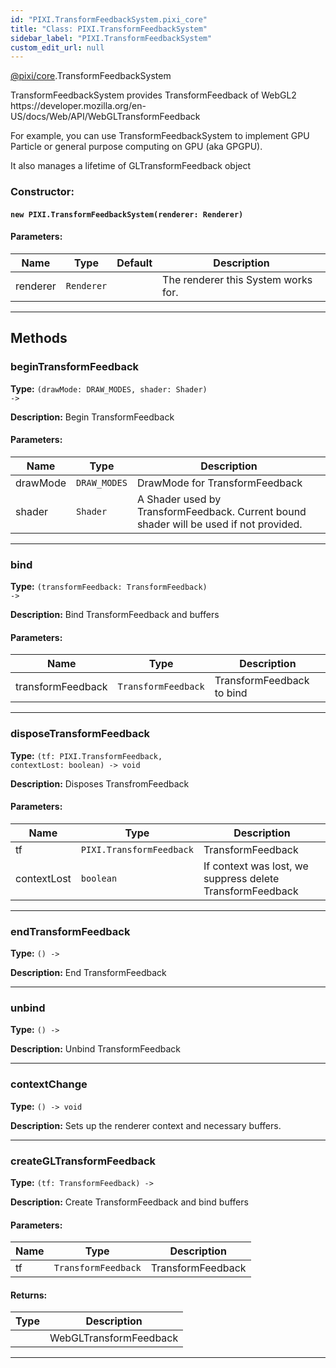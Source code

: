```yaml
---
id: "PIXI.TransformFeedbackSystem.pixi_core"
title: "Class: PIXI.TransformFeedbackSystem"
sidebar_label: "PIXI.TransformFeedbackSystem"
custom_edit_url: null
---
```



<div class="package-name">

[@pixi/core](../modules/pixi_core).TransformFeedbackSystem

</div>


TransformFeedbackSystem provides TransformFeedback of WebGL2 https&#58;//developer.mozilla.org/en-US/docs/Web/API/WebGLTransformFeedback

For example, you can use TransformFeedbackSystem to implement GPU Particle or general purpose computing on GPU (aka GPGPU).

It also manages a lifetime of GLTransformFeedback object



        

<article>

### Constructor:
<h4><code>new PIXI.TransformFeedbackSystem(renderer&#58; Renderer) </code></h4>

#### Parameters:
| Name     | Type                  | Default       | Description                         |
| -------- | --------------------- | ------------- | ----------------------------------- |
| renderer | <code>Renderer</code> | <code></code> | The renderer this System works for. |

</article>

---------------------------------------






## Methods
<article>

### beginTransformFeedback 
**Type:** <code>(drawMode&#58; DRAW_MODES, shader&#58; Shader) -&#62; </code>

**Description:** Begin TransformFeedback

#### Parameters:
| Name     | Type                    | Description                                                                            |
| -------- | ----------------------- | -------------------------------------------------------------------------------------- |
| drawMode | <code>DRAW_MODES</code> | DrawMode for TransformFeedback                                                         |
| shader   | <code>Shader</code>     | A Shader used by TransformFeedback. Current bound shader will be used if not provided. |
</article>


---------------------------------------

<article>

### bind 
**Type:** <code>(transformFeedback&#58; TransformFeedback) -&#62; </code>

**Description:** Bind TransformFeedback and buffers

#### Parameters:
| Name              | Type                           | Description               |
| ----------------- | ------------------------------ | ------------------------- |
| transformFeedback | <code>TransformFeedback</code> | TransformFeedback to bind |
</article>


---------------------------------------

<article>

### disposeTransformFeedback 
**Type:** <code>(tf&#58; PIXI.TransformFeedback, contextLost&#58; boolean) -&#62; void</code>

**Description:** Disposes TransfromFeedback

#### Parameters:
| Name        | Type                                | Description                                               |
| ----------- | ----------------------------------- | --------------------------------------------------------- |
| tf          | <code>PIXI.TransformFeedback</code> | TransformFeedback                                         |
| contextLost | <code>boolean</code>                | If context was lost, we suppress delete TransformFeedback |
</article>


---------------------------------------

<article>

### endTransformFeedback 
**Type:** <code>() -&#62; </code>

**Description:** End TransformFeedback

</article>


---------------------------------------

<article>

### unbind 
**Type:** <code>() -&#62; </code>

**Description:** Unbind TransformFeedback

</article>


---------------------------------------

<article>

### contextChange 
**Type:** <code>() -&#62; void</code>

**Description:** Sets up the renderer context and necessary buffers.

</article>


---------------------------------------

<article>

### createGLTransformFeedback 
**Type:** <code>(tf&#58; TransformFeedback) -&#62; </code>

**Description:** Create TransformFeedback and bind buffers

#### Parameters:
| Name | Type                           | Description       |
| ---- | ------------------------------ | ----------------- |
| tf   | <code>TransformFeedback</code> | TransformFeedback |
#### Returns:
| Type | Description            |
| ---- | ---------------------- |
|      | WebGLTransformFeedback |
</article>


---------------------------------------


    